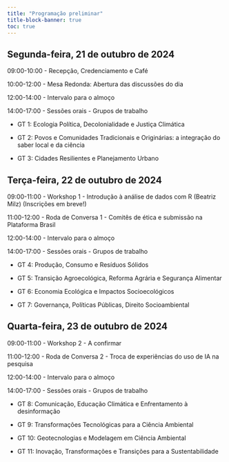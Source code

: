 ```yaml
---
title: "Programação preliminar"
title-block-banner: true
toc: true
---
```


## Segunda-feira, 21 de outubro de 2024

09:00-10:00 - Recepção, Credenciamento e Café

10:00-12:00 - Mesa Redonda: Abertura das discussões do dia

12:00-14:00 - Intervalo para o almoço

14:00-17:00 - Sessões orais - Grupos de trabalho

   - GT 1: Ecologia Política, Decolonialidade e Justiça Climática

  - GT 2: Povos e Comunidades Tradicionais e Originárias: a integração do saber local e da ciência

  - GT 3: Cidades Resilientes e Planejamento Urbano

## Terça-feira, 22 de outubro de 2024

09:00-11:00 - Workshop 1 - Introdução à análise de dados com R (Beatriz Milz) (Inscrições em breve!)

11:00-12:00 - Roda de Conversa 1 - Comitês de ética e submissão na Plataforma Brasil

12:00-14:00 - Intervalo para o almoço

14:00-17:00 - Sessões orais - Grupos de trabalho

  - GT 4: Produção, Consumo e Resíduos Sólidos

  - GT 5: Transição Agroecológica, Reforma Agrária e Segurança Alimentar

  - GT 6: Economia Ecológica e Impactos Socioecológicos

  - GT 7: Governança, Políticas Públicas, Direito Socioambiental


## Quarta-feira, 23 de outubro de 2024

09:00-11:00 - Workshop 2 - A confirmar

11:00-12:00 - Roda de Conversa 2 - Troca de experiências do uso de IA na pesquisa

12:00-14:00 - Intervalo para o almoço

14:00-17:00 - Sessões orais - Grupos de trabalho

  - GT 8: Comunicação, Educação Climática e Enfrentamento à desinformação

  - GT 9: Transformações Tecnológicas para a Ciência Ambiental

  - GT 10: Geotecnologias e Modelagem em Ciência Ambiental

  - GT 11: Inovação, Transformações e Transições para a Sustentabilidade